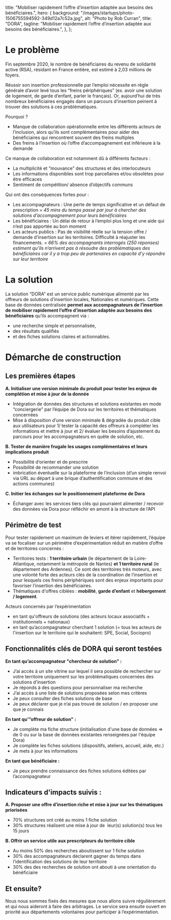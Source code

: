 
  title:
    "Mobiliser rapidement l’offre d’insertion adaptée aux besoins des bénéficiaires.",
  hero: {
    background: "/images/startups/photo-1506755594592-349d12a7c52a.jpg",
    alt: "Photo by Rob Curran",
    title: "DORA",
    tagline:
      "Mobiliser rapidement l’offre d’insertion adaptée aux besoins des bénéficiaires.",
  },
};

<LayoutArticle meta={meta} startup="dora">

<!-- start content -->

# Le problème 

Fin septembre 2020, le nombre de bénéficiaires du revenu de solidarité active (RSA), résidant en France entière, est estimé à 2,03 millions de foyers.


Réussir son insertion professionnelle par l’emploi nécessite en règle générale d’avoir levé tous les “freins périphériques” (ex. avoir une solution de logement, de garde d’enfant, parler le français). Or, aujourd’hui de très nombreux bénéficiaires engagés dans un parcours d’insertion peinent à trouver des solutions à ces problématiques. 



Pourquoi ? 

* Manque de collaboration opérationnelle entre les différents acteurs de l’inclusion, alors qu’ils sont complémentaires pour aider des bénéficiaires qui rencontrent souvent des freins multiples
* Des freins à l’insertion où l’offre d’accompagnement est inférieure à la demande



Ce manque de collaboration est notamment dû à différents facteurs : 

* La multiplicité et “mouvance” des structures et des interlocuteurs
* Les informations disponibles sont trop parcellaires et/ou obsolètes pour être efficaces
* Sentiment de compétition/ absence d’objectifs communs



Qui ont des conséquences fortes pour : 

* Les accompagnateurs : Une perte de temps significative et un défaut de prescription 
  = *45 mins du temps passé par jour à chercher des solutions d’accompagnement pour leurs bénéficiaires*
* Les bénéficiaires : Un délai de retour à l’emploi plus long et une aide qui n’est pas apportée au bon moment
* Les acteurs publics : Pas de visibilité réelle sur la tension offre / demande d’insertion sur les territoires. Difficulté à réajuster les financements.
  = *66% des accompagnants interrogés (250 réponses) estiment qu’ils n’arrivent pas à résoudre des problématiques des bénéficiaires car il y a trop peu de partenaires en capacité d’y répondre sur leur territoire*

# La solution 

La solution “DORA” est un service public numérique alimenté par les offreurs de solutions d’insertion locales, Nationales et numériques. Cette base de données centralisée **permet aux accompagnateurs de l’insertion de mobiliser rapidement l’offre d’insertion adaptée aux besoins des bénéficiaires** qu’ils accompagnent via :

* une recherche simple et personnalisée,
* des résultats qualifiés 
* et des fiches solutions claires et actionnables.

# Démarche de construction

## Les premières étapes

**A. Initialiser une version minimale du produit pour tester les enjeux de complétion et mise à jour de la donnée**

* Intégration de données des structures et solutions existantes en mode “conciergerie” par l’équipe de Dora sur les territoires et thématiques concernées 
* Mise à disposition d’une version minimale & dégradée du produit cible aux utilisateurs pour 1/ tester la capacité des offreurs à compléter les informations et mettre à jour et 2/ évaluer les besoins d’ajustement du parcours pour les accompagnateurs en quête de solution, etc. 



**B. Tester de manière frugale les usages complémentaires et leurs implications produit**

* Possibilité d‘orienter et de prescrire
* Possibilité de recommander une solution 
* imbrication éventuelle sur la plateforme de l’inclusion (d’un simple renvoi via URL au départ à une brique d’authentification commune et des actions communes)



**C. Initier les échanges sur le positionnement plateforme de Dora** 

* Échanger avec les services tiers clés qui pourraient alimenter / recevoir des données via Dora pour réfléchir en amont à la structure de l’API 

## Périmètre de test

Pour tester rapidement un maximum de leviers et itérer rapidement, l’équipe va se focaliser sur un périmètre d’expérimentation réduit en matière d’offre et de territoires concernés : 

* Territoires tests : **1 territoire urbain** (le département de la Loire-Atlantique, notamment la métropole de Nantes) **et 1 territoire rural** (le département des Ardennes). Ce sont des territoires très moteurs, avec une volonté forte des acteurs clés de la coordination de l’insertion et pour lesquels ces freins périphériques sont des enjeux importants pour favoriser l’insertion des bénéficiaires.
* Thématiques d'offres ciblées : **mobilité**, **garde d’enfant** et **hébergement / logement**.

Acteurs concernés par l’expérimentation

* en tant qu'offreurs de solutions (des acteurs locaux associatifs + institutionnels + nationaux) 
* en tant qu’accompagnateur cherchant 1 solution (= tous les acteurs de l'insertion sur le territoire qui le souhaitent: SPE, Social, Sociopro)

## Fonctionnalités clés de DORA qui seront testées

  **En tant qu’accompagnateur "chercheur de solution" :**

* J’ai accès à un site vitrine sur lequel il sera possible de rechercher sur votre territoire uniquement sur les problématiques concernées des solutions d'insertion
* Je réponds à des questions pour personnaliser ma recherche
* J’ai accès à une liste de solutions proposées selon mes critères
* Je peux consulter des fiches solutions de base
* Je peux déclarer que je n’ai pas trouvé de solution / en proposer une que je connais



**En tant qu’”offreur de solution" :**

* Je complète ma fiche structure (initialisation d'une base de données => de 0 ou sur la base de données existantes renseignées par l'équipe Dora)
* Je complète les fiches solutions (dispositifs, ateliers, accueil, aide, etc.)
* Je mets à jour les informations



**En tant que bénéficiaire :**

* Je peux prendre connaissance des fiches solutions éditées par l’accompagnateur

## Indicateurs d'impacts suivis :

**A. Proposer une offre d’insertion riche et mise à jour sur les thématiques priorisées**

* 70% structures ont créé au moins 1 fiche solution
* 30% structures réalisent une mise à jour de  leur(s) solution(s) tous les 15 jours



**B. Offrir un service utile aux prescripteurs du territoire cible**

* Au moins 50% des recherches aboutissent sur 1 fiche solution
* 30% des accompagnateurs déclarent gagner du temps dans l’identification des solutions de leur territoire
* 30% des des recherches de solution ont abouti à une orientation du bénéficiaire

## Et ensuite?

Nous nous sommes fixés des mesures que nous allons suivre régulièrement et qui nous aideront à faire des arbitrages. Le service sera ensuite ouvert en priorité aux départements volontaires pour participer à l’expérimentation.

<!-- end content -->

</LayoutArticle>
